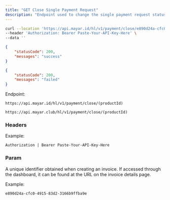 ```yaml
---
title: "GET Close Single Payment Request"
description: "Endpoint used to change the single payment request status to closed"
---
```


<RequestExample>

```bash Request Example
curl --location 'https://api.mayar.id/hl/v1/payment/close/e890d24a-cfc0-4915-83d2-3166b9ffba9e' \
--header 'Authorization: Bearer Paste-Your-API-Key-Here' \
--data ''
```

</RequestExample>

<ResponseExample>

```json Response example if success
{
    "statusCode": 200,
    "messages": "success"
}
```


```json Response example if failed
{
    "statusCode": 200,
    "messages": "failed"
}
```

</ResponseExample>

Endpoint:

<CodeGroup>

```Production Production
https://api.mayar.id/hl/v1/payment/close/(productId)
```


```Sandbox Sandbox
https://api.mayar.club/hl/v1/payment/close/(productId)
```

</CodeGroup>

### Headers

<ResponseField name="Authorization" type="string" required>
  Example:

  `Authorization | Bearer Paste-Your-API-Key-Here`
</ResponseField>

### Param

<ParamField path="productId" type="string" required>
  A unique identifier obtained when creating an invoice. If accessed through the dashboard, it can be found at the URL on the invoice details page.

  Example:

  `e890d24a-cfc0-4915-83d2-3166b9ffba9e`
</ParamField>